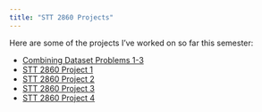```yaml
---
title: "STT 2860 Projects"
---
```

Here are some of the projects I've worked on so far this semester:

* [Combining Dataset Problems 1-3](https://mathr.appstate.edu/s/778018e26ea0f41220ab9/files/git_repositories/Junk/dplyr-ch2-amandahammers/combining_datasets/combining_datasets_slides.html#/title-slide)
* [STT 2860 Project 1]()
* [STT 2860 Project 2]()
* [STT 2860 Project 3]()
* [STT 2860 Project 4]()
